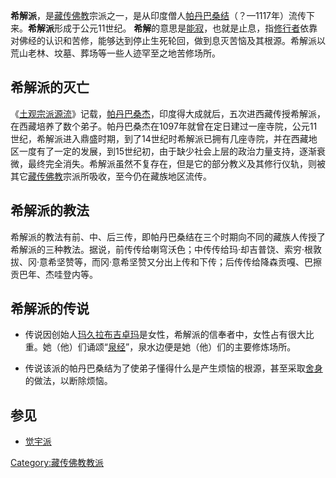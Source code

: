 {{unreferenced|time=2008-12-11}}

'''希解派'''，是[[藏传佛教|藏传佛教]]宗派之一，是从印度僧人[[帕丹巴桑结|帕丹巴桑结]]（？—1117年）流传下来。'''希解派'''形成于公元11世纪。 '''希解'''的意思是[[能寂|能寂]]，也就是止息，指[[修行者|修行者]]依靠对佛经的认识和苦修，能够达到停止生死轮回，做到息灭苦恼及其根源。希解派以荒山老林、坟墓、葬场等一些人迹罕至之地苦修场所。
== 希解派的灭亡 ==
《[[土观宗派源流|土观宗派源流]]》记载，[[帕丹巴桑杰|帕丹巴桑杰]]，印度得大成就后，五次进西藏传授希解派，在西藏培养了数个弟子。帕丹巴桑杰在1097年就曾在定日建过一座寺院，公元11世纪，希解派进入鼎盛时期，到了14世纪时希解派已拥有几座寺院，并在西藏地区一度有了一定的发展，到15世纪初，由于缺少社会上层的政治力量支持，逐渐衰微，最终完全消失。希解派虽然不复存在，但是它的部分教义及其修行仪轨，则被其它[[藏传佛教|藏传佛教]]宗派所吸收，至今仍在藏族地区流传。

== 希解派的教法 ==
希解派的教法有前、中、后三传，即帕丹巴桑结在三个时期向不同的藏族人传授了希解派的三种教法。据说，前传传给喇穹沃色；中传传给玛·却吉普饶、索穷·根敦拔、冈·意希坚赞等，而冈·意希坚赞又分出上传和下传；后传传给降森贡嘎、巴擦贡巴年、杰哇登内等。 

== 希解派的传说 ==
* 传说因创始人[[玛久拉布吉卓玛|玛久拉布吉卓玛]]是女性，希解派的信奉者中，女性占有很大比重。她（他）们诵颂“[[泉经|泉经]]”，泉水边便是她（他）们的主要修炼场所。

* 传说该派的帕丹巴桑结为了使弟子懂得什么是产生烦恼的根源，甚至采取[[舍身|舍身]]的做法，以断除烦恼。

== 参见 ==
* [[觉宇派|觉宇派]]

{{金剛乘}}

[[Category:藏传佛教教派|Category:藏传佛教教派]]
